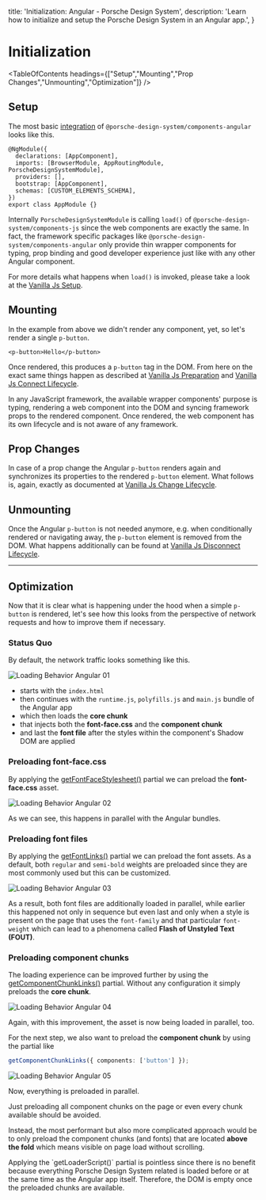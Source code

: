 
  title: 'Initialization: Angular - Porsche Design System',
  description: 'Learn how to initialize and setup the Porsche Design System in an Angular app.',
}

# Initialization

<TableOfContents headings={["Setup","Mounting","Prop Changes","Unmounting","Optimization"]} />

## Setup

The most basic [integration](/developing/angular/getting-started#integration) of `@porsche-design-system/components-angular` looks like this.

```tsx
@NgModule({
  declarations: [AppComponent],
  imports: [BrowserModule, AppRoutingModule, PorscheDesignSystemModule],
  providers: [],
  bootstrap: [AppComponent],
  schemas: [CUSTOM_ELEMENTS_SCHEMA],
})
export class AppModule {}
```

Internally `PorscheDesignSystemModule` is calling `load()` of `@porsche-design-system/components-js` since the web
components are exactly the same.
In fact, the framework specific packages like `@porsche-design-system/components-angular` only provide thin wrapper
components for typing, prop binding and good developer experience just like with any other Angular component.

For more details what happens when `load()` is invoked, please take a look at the
[Vanilla Js Setup](/must-know/initialization/vanilla-js#setup).

## Mounting

In the example from above we didn't render any component, yet, so let's render a single `p-button`.

```tsx
<p-button>Hello</p-button>
```

Once rendered, this produces a `p-button` tag in the DOM.
From here on the exact same things happen as described at
[Vanilla Js Preparation](/must-know/initialization/vanilla-js#preparation) and
[Vanilla Js Connect Lifecycle](must-know/initialization/vanilla-js#connect-lifecycle).

<Notification heading="Important" headingTag="h3" state="warning">
  In any JavaScript framework, the available wrapper components' purpose is typing, rendering a web component into the DOM and
  syncing framework props to the rendered component. Once rendered, the web component has its own lifecycle and is not aware of any framework.
</Notification>

## Prop Changes

In case of a prop change the Angular `p-button` renders again and synchronizes its properties to the rendered `p-button`
element. What follows is, again, exactly as documented at
[Vanilla Js Change Lifecycle](must-know/initialization/vanilla-js#change-lifecycle).

## Unmounting

Once the Angular `p-button` is not needed anymore, e.g. when conditionally rendered or navigating away, the `p-button`
element is removed from the DOM. What happens additionally can be found at
[Vanilla Js Disconnect Lifecycle](must-know/initialization/vanilla-js#disconnect-lifecycle).

---

## Optimization

Now that it is clear what is happening under the hood when a simple `p-button` is rendered, let's see how this looks
from the perspective of network requests and how to improve them if necessary.

### Status Quo

By default, the network traffic looks something like this.

![Loading Behavior Angular 01](/assets/loading-behavior-angular-01.jpg)

- starts with the `index.html`
- then continues with the `runtime.js`, `polyfills.js` and `main.js` bundle of the Angular app
- which then loads the **core chunk**
- that injects both the **font-face.css** and the **component chunk**
- and last the **font file** after the styles within the component's Shadow DOM are applied

### Preloading font-face.css

By applying the [getFontFaceStylesheet()](partials/font-face-stylesheet) partial we can preload the **font-face.css**
asset.

![Loading Behavior Angular 02](/assets/loading-behavior-angular-02.jpg)

As we can see, this happens in parallel with the Angular bundles.

### Preloading font files

By applying the [getFontLinks()](partials/font-links) partial we can preload the font assets. As a default, both
`regular` and `semi-bold` weights are preloaded since they are most commonly used but this can be customized.

![Loading Behavior Angular 03](/assets/loading-behavior-angular-03.jpg)

As a result, both font files are additionally loaded in parallel, while earlier this happened not only in sequence but
even last and only when a style is present on the page that uses the `font-family` and that particular `font-weight`
which can lead to a phenomena called **Flash of Unstyled Text (FOUT)**.

### Preloading component chunks

The loading experience can be improved further by using the [getComponentChunkLinks()](partials/component-chunk-links)
partial. Without any configuration it simply preloads the **core chunk**.

![Loading Behavior Angular 04](/assets/loading-behavior-angular-04.jpg)

Again, with this improvement, the asset is now being loaded in parallel, too.

For the next step, we also want to preload the **component chunk** by using the partial like

```ts
getComponentChunkLinks({ components: ['button'] });
```

![Loading Behavior Angular 05](/assets/loading-behavior-angular-05.jpg)

Now, everything is preloaded in parallel.

<Notification heading="Hint" headingTag="h4" state="warning">
  Just preloading all component chunks on the page or even every chunk available should be avoided.

  Instead, the most performant but also more complicated approach would be to only preload the component chunks
  (and fonts) that are located **above the fold** which means visible on page load without scrolling.
</Notification>

<Notification heading="Conclusion" headingTag="h4" state="warning">
  Applying the `getLoaderScript()` partial is pointless since there is no benefit because
  everything Porsche Design System related is loaded before or at the same time as the Angular app itself. Therefore, the DOM is empty
  once the preloaded chunks are available.
</Notification>

